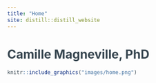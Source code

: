 ```yaml
---
title: "Home"
site: distill::distill_website
---
```


<style>
body {
text-align: justify;
color: #36454F}
</style>


<h1 class="left-align">Camille Magneville, PhD</h1>

```r
knitr::include_graphics("images/home.png")
```

